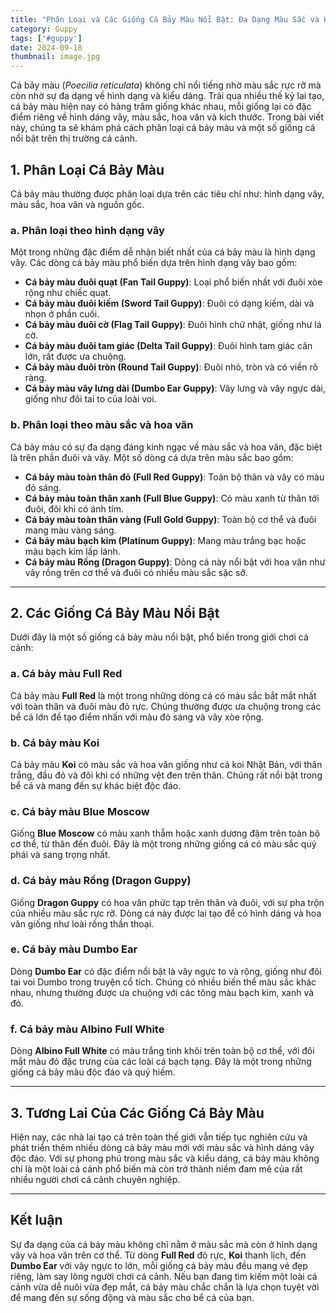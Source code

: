 ```yaml
---
title: "Phân Loại và Các Giống Cá Bảy Màu Nổi Bật: Đa Dạng Màu Sắc và Hình Dáng"
category: Guppy
tags: ['#guppy']
date: 2024-09-18
thumbnail: image.jpg
---
```


Cá bảy màu (*Poecilia reticulata*) không chỉ nổi tiếng nhờ màu sắc rực rỡ mà còn nhờ sự đa dạng về hình dạng và kiểu dáng. Trải qua nhiều thế kỷ lai tạo, cá bảy màu hiện nay có hàng trăm giống khác nhau, mỗi giống lại có đặc điểm riêng về hình dáng vây, màu sắc, hoa văn và kích thước. Trong bài viết này, chúng ta sẽ khám phá cách phân loại cá bảy màu và một số giống cá nổi bật trên thị trường cá cảnh.

## 1. **Phân Loại Cá Bảy Màu**
Cá bảy màu thường được phân loại dựa trên các tiêu chí như: hình dạng vây, màu sắc, hoa văn và nguồn gốc.

### a. Phân loại theo hình dạng vây

Một trong những đặc điểm dễ nhận biết nhất của cá bảy màu là hình dạng vây. Các dòng cá bảy màu phổ biến dựa trên hình dạng vây bao gồm:
   
- **Cá bảy màu đuôi quạt (Fan Tail Guppy)**: Loại phổ biến nhất với đuôi xòe rộng như chiếc quạt.
- **Cá bảy màu đuôi kiếm (Sword Tail Guppy)**: Đuôi có dạng kiếm, dài và nhọn ở phần cuối.
- **Cá bảy màu đuôi cờ (Flag Tail Guppy)**: Đuôi hình chữ nhật, giống như lá cờ.
- **Cá bảy màu đuôi tam giác (Delta Tail Guppy)**: Đuôi hình tam giác cân lớn, rất được ưa chuộng.
- **Cá bảy màu đuôi tròn (Round Tail Guppy)**: Đuôi nhỏ, tròn và có viền rõ ràng.
- **Cá bảy màu vây lưng dài (Dumbo Ear Guppy)**: Vây lưng và vây ngực dài, giống như đôi tai to của loài voi.

### b. Phân loại theo màu sắc và hoa văn

Cá bảy màu có sự đa dạng đáng kinh ngạc về màu sắc và hoa văn, đặc biệt là trên phần đuôi và vây. Một số dòng cá dựa trên màu sắc bao gồm:

- **Cá bảy màu toàn thân đỏ (Full Red Guppy)**: Toàn bộ thân và vây có màu đỏ sáng.
- **Cá bảy màu toàn thân xanh (Full Blue Guppy)**: Có màu xanh từ thân tới đuôi, đôi khi có ánh tím.
- **Cá bảy màu toàn thân vàng (Full Gold Guppy)**: Toàn bộ cơ thể và đuôi mang màu vàng sáng.
- **Cá bảy màu bạch kim (Platinum Guppy)**: Mang màu trắng bạc hoặc màu bạch kim lấp lánh.
- **Cá bảy màu Rồng (Dragon Guppy)**: Dòng cá này nổi bật với hoa văn như vảy rồng trên cơ thể và đuôi có nhiều màu sắc sặc sỡ.

---

## 2. **Các Giống Cá Bảy Màu Nổi Bật**

Dưới đây là một số giống cá bảy màu nổi bật, phổ biến trong giới chơi cá cảnh:

### a. **Cá bảy màu Full Red**
Cá bảy màu **Full Red** là một trong những dòng cá có màu sắc bắt mắt nhất với toàn thân và đuôi màu đỏ rực. Chúng thường được ưa chuộng trong các bể cá lớn để tạo điểm nhấn với màu đỏ sáng và vây xòe rộng.

### b. **Cá bảy màu Koi**
Cá bảy màu **Koi** có màu sắc và hoa văn giống như cá koi Nhật Bản, với thân trắng, đầu đỏ và đôi khi có những vệt đen trên thân. Chúng rất nổi bật trong bể cá và mang đến sự khác biệt độc đáo.

### c. **Cá bảy màu Blue Moscow**
Giống **Blue Moscow** có màu xanh thẫm hoặc xanh dương đậm trên toàn bộ cơ thể, từ thân đến đuôi. Đây là một trong những giống cá có màu sắc quý phái và sang trọng nhất.

### d. **Cá bảy màu Rồng (Dragon Guppy)**
Giống **Dragon Guppy** có hoa văn phức tạp trên thân và đuôi, với sự pha trộn của nhiều màu sắc rực rỡ. Dòng cá này được lai tạo để có hình dáng và hoa văn giống như loài rồng thần thoại.

### e. **Cá bảy màu Dumbo Ear**
Dòng **Dumbo Ear** có đặc điểm nổi bật là vây ngực to và rộng, giống như đôi tai voi Dumbo trong truyện cổ tích. Chúng có nhiều biến thể màu sắc khác nhau, nhưng thường được ưa chuộng với các tông màu bạch kim, xanh và đỏ.

### f. **Cá bảy màu Albino Full White**
Dòng **Albino Full White** có màu trắng tinh khôi trên toàn bộ cơ thể, với đôi mắt màu đỏ đặc trưng của các loài cá bạch tạng. Đây là một trong những giống cá bảy màu độc đáo và quý hiếm.

---

## 3. **Tương Lai Của Các Giống Cá Bảy Màu**

Hiện nay, các nhà lai tạo cá trên toàn thế giới vẫn tiếp tục nghiên cứu và phát triển thêm nhiều dòng cá bảy màu mới với màu sắc và hình dáng vây độc đáo. Với sự phong phú trong màu sắc và kiểu dáng, cá bảy màu không chỉ là một loài cá cảnh phổ biến mà còn trở thành niềm đam mê của rất nhiều người chơi cá cảnh chuyên nghiệp.

---

## Kết luận

Sự đa dạng của cá bảy màu không chỉ nằm ở màu sắc mà còn ở hình dạng vây và hoa văn trên cơ thể. Từ dòng **Full Red** đỏ rực, **Koi** thanh lịch, đến **Dumbo Ear** với vây ngực to lớn, mỗi giống cá bảy màu đều mang vẻ đẹp riêng, làm say lòng người chơi cá cảnh. Nếu bạn đang tìm kiếm một loài cá cảnh vừa dễ nuôi vừa đẹp mắt, cá bảy màu chắc chắn là lựa chọn tuyệt vời để mang đến sự sống động và màu sắc cho bể cá của bạn.